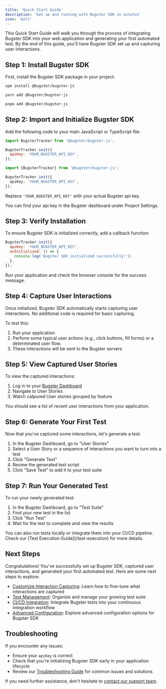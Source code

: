 ```yaml
---
title: 'Quick Start Guide'
description: 'Get up and running with Bugster SDK in minutes'
icon: 'bolt'
---
```


This Quick Start Guide will walk you through the process of integrating Bugster SDK into your web application and generating your first automated test. By the end of this guide, you'll have Bugster SDK set up and capturing user interactions.

## Step 1: Install Bugster SDK

First, install the Bugster SDK package in your project:

<CodeGroup>

```bash npm
npm install @bugster/bugster-js
```

```bash yarn
yarn add @bugster/bugster-js
```

```bash pnpm
pnpm add @bugster/bugster-js
```

</CodeGroup>

## Step 2: Import and Initialize Bugster SDK

Add the following code to your main JavaScript or TypeScript file:

<CodeGroup>

```javascript JavaScript
import BugsterTracker from '@bugster/bugster-js';

BugsterTracker.init({
  apiKey: 'YOUR_BUGSTER_API_KEY',
});
```

```typescript TypeScript
import {BugsterTracker} from '@bugster/bugster-js';

BugsterTracker.init({
  apiKey: 'YOUR_BUGSTER_API_KEY',
});
```

</CodeGroup>

Replace `'YOUR_BUGSTER_API_KEY'` with your actual Bugster api key.

<Note>
You can find your api key in the Bugster dashboard under Project Settings.
</Note>

## Step 3: Verify Installation

To ensure Bugster SDK is initialized correctly, add a callback function:

```javascript
BugsterTracker.init({
  apiKey: 'YOUR_BUGSTER_API_KEY',
  onInitialized: () => {
    console.log('Bugster SDK initialized successfully!');
  },
});
```

Run your application and check the browser console for the success message.

## Step 4: Capture User Interactions

Once initialized, Bugster SDK automatically starts capturing user interactions. No additional code is required for basic capturing.

To test this:
1. Run your application
2. Perform some typical user actions (e.g., click buttons, fill forms) or a determinated user flow.
3. These interactions will be sent to the Bugster servers

## Step 5: View Captured User Stories

To view the captured interactions:

1. Log in to your [Bugster Dashboard](https://bugster.app/dashboard)
2. Navigate to User Stories
3. Watch catpured User stories grouped by feature

You should see a list of recent user interactions from your application.

## Step 6: Generate Your First Test

Now that you've captured some interactions, let's generate a test:

1. In the Bugster Dashboard, go to "User Stories"
2. Select a User Story or a sequence of interactions you want to turn into a test
3. Click "Generate Test"
4. Review the generated test script
5. Click "Save Test" to add it to your test suite

## Step 7: Run Your Generated Test

To run your newly generated test:

1. In the Bugster Dashboard, go to "Test Suite"
2. Find your new test in the list
3. Click "Run Test"
4. Wait for the test to complete and view the results

<Tip>
You can also run tests locally or integrate them into your CI/CD pipeline. Check our [Test Execution Guide](/test-execution) for more details.
</Tip>

## Next Steps

Congratulations! You've successfully set up Bugster SDK, captured user interactions, and generated your first automated test. Here are some next steps to explore:

- [Customize Interaction Capturing](/api-reference/customization): Learn how to fine-tune what interactions are captured
- [Test Management](/test-management/group-and-organize): Organize and manage your growing test suite
- [CI/CD Integration](/test-execution/cicd-integration): Integrate Bugster tests into your continuous integration workflow
- [Advanced Configuration](/api-reference/advanced-configuration): Explore advanced configuration options for Bugster SDK

## Troubleshooting

If you encounter any issues:

- Ensure your `apiKey` is correct
- Check that you're initializing Bugster SDK early in your application lifecycle
- Review our [Troubleshooting Guide](/troubleshooting) for common issues and solutions

If you need further assistance, don't hesitate to [contact our support team](https://bugster.app/support).

